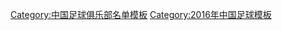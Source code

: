 {{Football squad with groups
|name=2016年中超分类名单长春
|bgcolor=#FF0000
|bordercolor=#F8F000
|textcolor=#F8F8F8
|title=[[长春亚泰足球俱乐部|<span style="color:#F8F8F8">长春亚泰</span>]] — [[2016年中国足球超级联赛|<span style="color:#F8F8F8">2016年</span>]][[中国足球超级联赛|<span style="color:#F8F8F8">中超联赛第 12 名</span>]]
|group1=全年参赛球员
|list1=<div>
{{Football squad2 player|no=1|name=[[吴亚轲]]}}
{{Football squad2 player|no=2|name={{flagicon|HKG}} {{flagicon|ENG}} [[積·施利]]}}
{{Football squad2 player|no=3|name=[[阎世鹏]]}}
{{Football squad2 player|no=4|name={{flagicon|CRO}} {{flagicon|BIH}} [[达科·马季奇|-{zh-hans:马季奇;zh-hk:馬迪}-]]}}
{{Football squad2 player|no=5|name={{flagicon|UZB}} [[安苏尔·伊斯梅洛夫|-{zh-hans:伊斯梅洛夫;zh-hk:伊斯美洛夫}-]]}}
{{Football squad2 player|no=7|name=[[韩德明]]}}
{{Football squad2 player|no=10|name={{flagicon|BOL}} {{flagicon|BRA}} [[马塞洛·马丁斯·莫雷诺|-{zh-hans:莫雷诺;zh-hk:馬些路摩蘭奴}-]]}}
{{Football squad2 player|no=11|name=[[杨贺]]}}
{{Football squad2 player|no=12|name={{flagicon|TPE}} {{flagicon|ESP}} [[殷亚吉]]}}
{{Football squad2 player|no=13|name=[[祎凡]]}}
{{Football squad2 player|no=14|name=[[邵帅]]}}
{{Football squad2 player|no=15|name=[[孙捷]]}}
{{Football squad2 player|no=16|name=[[蒋哲]]}}
{{Football squad2 player|no=17|name=[[范晓冬]]}}
{{Football squad2 player|no=18|name=[[周大地]]}}
{{Football squad2 player|no=19|name=[[曹紫珩]]}}
{{Football squad2 player|no=20|name=[[杜震宇]]}}
{{Football squad2 player|no=21|name=[[何超 (足球运动员)|何超]]}}
{{Football squad2 player|no=23|name=[[张笑非]]}}
{{Football squad2 player|no=24|name=[[闫峰]]}}
{{Football squad2 player|no=26|name=[[左伊藤]]}}
{{Football squad2 player|no=28|name=[[车凯]]}}
{{Football squad2 player|no=29|name=[[宋振瑜]]}}
{{Football squad2 player|no=31|name=[[程长城]]}}
{{Football squad2 player|no=32|name=[[李光 (足球运动员)|李光]]}}
{{Football squad2 player|no=36|name=[[裴帅]]}}
</div>
|group2=夏季转入球员
|list2=<div>
{{Football squad2 player|no=27|name=[[王金良]]}}
{{Football squad2 player|no=30|name=[[杨博宇]]}}
{{Football squad2 player|no=35|name={{flagicon|CRO}} {{link-en|米斯拉夫·奥尔西奇|Mislav Oršić|-{zh-hans:奥尔西奇;zh-hk:奧斯域}-}}}}
{{Football squad2 player|no=37|name={{flagicon|BRA}} [[布鲁诺·梅内格尔|-{zh-hans:布鲁诺;zh-hk:般奴;}-]]}}
</div>
|group3=夏季转出球员
|list3=<div>
{{Football squad2 player|no=6|name={{flagicon|FRA}} {{link-en|朱利安·戈里乌|Julien Gorius|-{zh-hans:戈里乌;zh-hk:哥利奧斯}-}}}}
{{Football squad2 player|no=9|name={{flagicon|SRB}} {{flagicon|BIH}} {{link-en|奥格涅恩·奥泽戈维奇|Ognjen Ožegović|-{zh-hans:奥泽戈维奇;zh-hk:奧斯高域}-}}}}
{{Football squad2 player|no=22|name=[[李尚 (足球运动员)|李尚]]}}
{{Football squad2 player|no=33|name=[[刘骐鸣]]}}
</div>
|group4=主教练
|list4={{flagicon|SLO}} {{flagicon|SRB}} {{link-en|斯拉维萨·斯托扬诺维奇|Slaviša Stojanovič|-{zh-hans:斯托扬诺维奇;zh-hk:史杜贊奴域}-}}（至第 7 轮）；[[高敬刚]]（代理，至第 8 轮）；{{flagicon|KOR}} [[李章洙]]
}}
<noinclude>
{{DEFAULTSORT:Changchun Yatai F.C. Squad 2016}}
[[Category:中国足球俱乐部名单模板]]
[[Category:2016年中国足球模板]]
</noinclude>